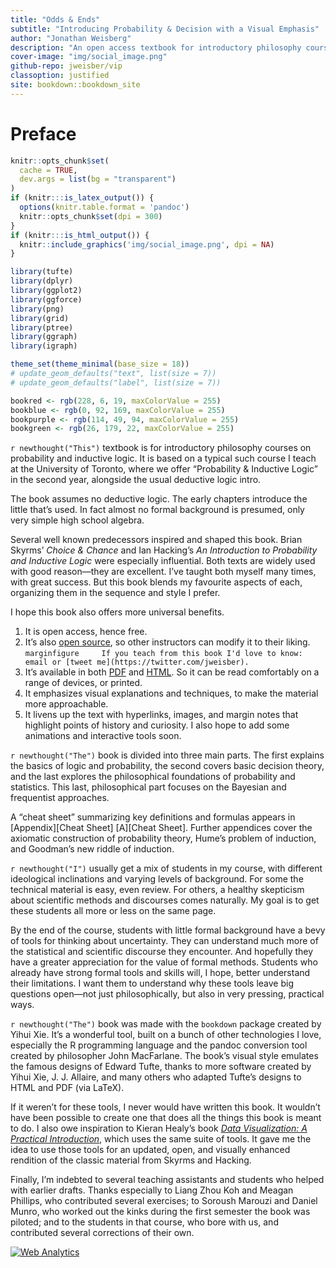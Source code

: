 ```yaml
---
title: "Odds & Ends"
subtitle: "Introducing Probability & Decision with a Visual Emphasis"
author: "Jonathan Weisberg"
description: "An open access textbook for introductory philosophy courses on probability and inductive logic."
cover-image: "img/social_image.png"
github-repo: jweisber/vip
classoption: justified
site: bookdown::bookdown_site
---
```


# Preface {-}

```r
knitr::opts_chunk$set(
  cache = TRUE,
  dev.args = list(bg = "transparent")
)
if (knitr:::is_latex_output()) {
  options(knitr.table.format = 'pandoc')
  knitr::opts_chunk$set(dpi = 300)
}
if (knitr:::is_html_output()) {
  knitr::include_graphics('img/social_image.png', dpi = NA)
}

library(tufte)
library(dplyr)
library(ggplot2)
library(ggforce)
library(png)
library(grid)
library(ptree)
library(ggraph)
library(igraph)

theme_set(theme_minimal(base_size = 18))
# update_geom_defaults("text", list(size = 7))
# update_geom_defaults("label", list(size = 7))

bookred <- rgb(228, 6, 19, maxColorValue = 255)
bookblue <- rgb(0, 92, 169, maxColorValue = 255)
bookpurple <- rgb(114, 49, 94, maxColorValue = 255)
bookgreen <- rgb(26, 179, 22, maxColorValue = 255)
```

`r newthought("This")` textbook is for introductory philosophy courses on probability and inductive logic. It is based on a typical such course I teach at the University of Toronto, where we offer "Probability & Inductive Logic" in the second year, alongside the usual deductive logic intro.$\,$

The book assumes no deductive logic. The early chapters introduce the little that's used. In fact almost no formal background is presumed, only very simple high school algebra.

Several well known predecessors inspired and shaped this book. Brian Skyrms' *Choice & Chance* and Ian Hacking's *An Introduction to Probability and Inductive Logic* were especially influential. Both texts are widely used with good reason---they are excellent. I've taught both myself many times, with great success. But this book blends my favourite aspects of each, organizing them in the sequence and style I prefer.

I hope this book also offers more universal benefits.

1. It is open access, hence free.
2. It's also [open source](https://github.com/jweisber/vip-source), so other instructors can modify it to their liking.
    ```marginfigure
    If you teach from this book I'd love to know: email or [tweet me](https://twitter.com/jweisber).
    ```
3. It's available in both [PDF](http://jonathanweisberg.org/vip/_main.pdf) and [HTML](http://jonathanweisberg.org/vip/). So it can be read comfortably on a range of devices, or printed.
4. It emphasizes visual explanations and techniques, to make the material more approachable.
5. It livens up the text with hyperlinks, images, and margin notes that highlight points of history and curiosity. I also hope to add some animations and interactive tools soon.

`r newthought("The")`  book is divided into three main parts. The first explains the basics of logic and probability, the second covers basic decision theory, and the last explores the philosophical foundations of probability and statistics. This last, philosophical part focuses on the Bayesian and frequentist approaches.

A "cheat sheet" summarizing key definitions and formulas appears in [Appendix][Cheat Sheet] [A][Cheat Sheet]. Further appendices cover the axiomatic construction of probability theory, Hume's problem of induction, and Goodman's new riddle of induction.

`r newthought("I")` usually get a mix of students in my course, with different ideological inclinations and varying levels of background. For some the technical material is easy, even review. For others, a healthy skepticism about scientific methods and discourses comes naturally. My goal is to get these students all more or less on the same page.

By the end of the course, students with little formal background have a bevy of tools for thinking about uncertainty. They can understand much more of the statistical and scientific discourse they encounter. And hopefully they have a greater appreciation for the value of formal methods. Students who already have strong formal tools and skills will, I hope, better understand their limitations. I want them to understand why these tools leave big questions open---not just philosophically, but also in very pressing, practical ways.

`r newthought("The")`  book was made with the `bookdown` package created by Yihui Xie. It's a wonderful tool, built on a bunch of other technologies I love, especially the R programming language and the pandoc conversion tool created by philosopher John MacFarlane. The book's visual style emulates the famous designs of Edward Tufte, thanks to more software created by Yihui Xie, J. J. Allaire, and many others who adapted Tufte's designs to HTML and PDF (via LaTeX).

If it weren't for these tools, I never would have written this book. It wouldn't have been possible to create one that does all the things this book is meant to do. I also owe inspiration to Kieran Healy's book [*Data Visualization: A Practical Introduction*](http://socviz.co/), which uses the same suite of tools. It gave me the idea to use those tools for an updated, open, and visually enhanced rendition of the classic material from Skyrms and Hacking.

Finally, I'm indebted to several teaching assistants and students who helped with earlier drafts. Thanks especially to Liang Zhou Koh and Meagan Phillips, who contributed several exercises; to Soroush Marouzi and Daniel Munro, who worked out the kinks during the first semester the book was piloted; and to the students in that course, who bore with us, and contributed several corrections of their own.


<!-- Default Statcounter code for Odds & Ends
https://jonathanweisberg.org/vip/ -->
<script type="text/javascript">
var sc_project=12077193; 
var sc_invisible=1; 
var sc_security="6995a8df"; 
</script>
<script type="text/javascript"
src="https://www.statcounter.com/counter/counter.js"
async></script>
<noscript><div class="statcounter"><a title="Web Analytics"
href="https://statcounter.com/" target="_blank"><img
class="statcounter"
src="https://c.statcounter.com/12077193/0/6995a8df/1/"
alt="Web Analytics"></a></div></noscript>
<!-- End of Statcounter Code -->
